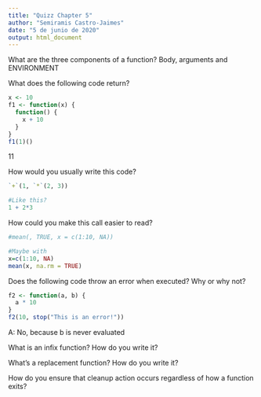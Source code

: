 ```yaml
---
title: "Quizz Chapter 5"
author: "Semiramis Castro-Jaimes"
date: "5 de junio de 2020"
output: html_document
---
```


What are the three components of a function?
Body, arguments and ENVIRONMENT

What does the following code return?
```r
x <- 10
f1 <- function(x) {
  function() {
    x + 10
  }
}
f1(1)()
```
11

How would you usually write this code?

```r
`+`(1, `*`(2, 3))
```

```r
#Like this?
1 + 2*3
```


How could you make this call easier to read?
```r
#mean(, TRUE, x = c(1:10, NA))
```

```r
#Maybe with
x=c(1:10, NA)
mean(x, na.rm = TRUE)
```



Does the following code throw an error when executed? Why or why not?
```r
f2 <- function(a, b) {
  a * 10
}
f2(10, stop("This is an error!"))

```
A: No, because b is never evaluated


What is an infix function? How do you write it? 


What’s a replacement function? How do you write it?


How do you ensure that cleanup action occurs regardless of how a function exits?

